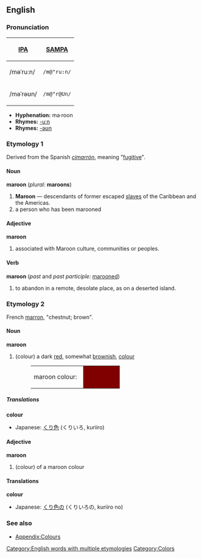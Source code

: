 ==English==
===Pronunciation===
{| border=1 cellpadding=5
! [[w:IPA|IPA]] !! [[w:SAMPA|SAMPA]]
|-
| /məˈruːn/ || <tt>/m@"ru:n/</tt>
|-
| /məˈrəʊn/ || <tt>/m@"r@Un/</tt>
|}

*'''Hyphenation:''' ma·roon
*'''Rhymes:''' [[Rhymes:English:-uːn|-uːn]]
*'''Rhymes:''' [[Rhymes:English:-əʊn|-əʊn]]

===Etymology 1===
Derived from the Spanish ''[[cimarrón]]'', meaning "[[fugitive]]". 

====Noun====
'''maroon''' (''plural:'' '''maroons''')
# '''Maroon''' — descendants of former escaped [[slave]]s of the Caribbean and the Americas.
# a person who has been marooned

====Adjective====
'''maroon'''
#associated with Maroon culture, communities or peoples.

====Verb====
'''maroon''' (''past'' and ''past participle:'' [[marooned]])
#to abandon in a remote, desolate place, as on a deserted island.

===Etymology 2===
French [[marron]], "chestnut; brown".
{{Wikipedia2|Maroon_%28color%29}}

====Noun====
'''maroon'''
#(colour) a dark [[red]], somewhat [[brown]]ish, [[color|colour]]
#:<table><tr><td>maroon colour: &nbsp;</td><td bgcolor="#800000" width="80">&nbsp; </td></tr></table>

=====Translations=====
'''colour'''
{{top}}
*Japanese: [[くり色]] (くりいろ, kuriiro)
{{mid}}
{{bottom}}

====Adjective====
'''maroon'''
#(colour) of a maroon colour

====Translations====

'''colour'''
{{top}}
*Japanese: [[くり色]]の (くりいろの, kuriiro no)
{{mid}}
{{bottom}}

===See also===
*[[Wiktionary_Appendix:Colours|Appendix:Colours]]

[[Category:English words with multiple etymologies]]
[[Category:Colors]]